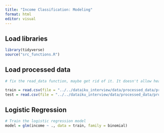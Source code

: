 ```yaml
---
title: "Income Classification: Modeling"
format: html
editor: visual
---
```


## Load libraries

```r
library(tidyverse) 
source("src_functions.R")
```

## Load processed data

```r
# fix the read_data function, maybe get rid of it. It doesn't allow header=T

train = read.csv(file = "../../dataiku_interview/data/processed_data/processed_train.csv")
test = read.csv(file = "../../dataiku_interview/data/processed_data/processed_test.csv") 
```

## Logistic Regression

```r

# Train the logistic regression model
model = glm(income ~ ., data = train, family = binomial)

```

